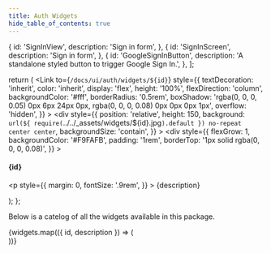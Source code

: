 ```yaml
---
title: Auth Widgets
hide_table_of_contents: true
---
```



  {
    id: 'SignInView',
    description: 'Sign in form',
  },
  {
    id: 'SignInScreen',
    description: 'Sign in form',
  },
  {
    id: 'GoogleSignInButton',
    description: 'A standalone styled button to trigger Google Sign In.',
  },
];

  return (
    <Link
      to={`/docs/ui/auth/widgets/${id}`}
      style={{
        textDecoration: 'inherit',
        color: 'inherit',
        display: 'flex',
        height: '100%',
        flexDirection: 'column',
        backgroundColor: '#fff',
        borderRadius: '0.5rem',
        boxShadow:
          'rgba(0, 0, 0, 0.05) 0px 6px 24px 0px, rgba(0, 0, 0, 0.08) 0px 0px 0px 1px',
        overflow: 'hidden',
      }}
    >
      <div
        style={{
          position: 'relative',
          height: 150,
          background: `url(${
            require(`../../_assets/widgets/${id}.jpg`).default
          }) no-repeat center center`,
          backgroundSize: 'contain',
        }}
      ></div>
      <div
        style={{
          flexGrow: 1,
          backgroundColor: '#F9FAFB',
          padding: '1rem',
          borderTop: '1px solid rgba(0, 0, 0, 0.08)',
        }}
      >
        <h4>{id}</h4>
        <p
          style={{
            margin: 0,
            fontSize: '.9rem',
          }}
        >
          {description}
        </p>
      </div>
    </Link>
  );
};

Below is a catelog of all the widgets available in this package.

<div className="grid grid-3">
  {widgets.map(({ id, description }) => (
    <div key={id}>
      <Card id={id} description={description} />
    </div>
  ))}
</div>
